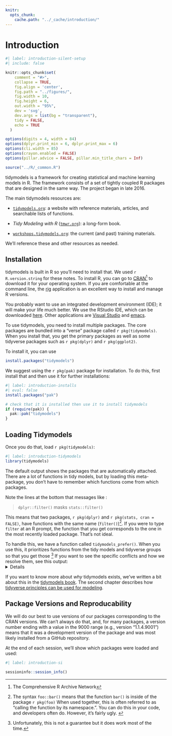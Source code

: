 ```yaml
---
knitr:
  opts_chunk:
    cache.path: "../_cache/introduction/"
---
```


# Introduction {#sec-introduction}

```r
#| label: introduction-silent-setup
#| include: false

knitr::opts_chunk$set(
    comment = "#>",
    collapse = TRUE,
    fig.align = 'center',
    fig.path = "../figures/",
    fig.width = 10,
    fig.height = 6,
    out.width = "95%",
    dev = 'svg',
    dev.args = list(bg = "transparent"),
    tidy = FALSE,
    echo = TRUE
  )

options(digits = 4, width = 84)
options(dplyr.print_min = 6, dplyr.print_max = 6)
options(cli.width = 85)
options(crayon.enabled = FALSE)
options(pillar.advice = FALSE, pillar.min_title_chars = Inf)

source("../R/_common.R")
```

tidymodels is a framework for creating statistical and machine learning models in R. The framework consists of a set of tightly coupled R packages that are designed in the same way. The project began in late 2016. 

The main tidymodels resources are:

- [`tidymodels.org`](https://www.tidymodels.org/): a website with reference materials, articles, and searchable lists of functions.

- _Tidy Modeling with R_ ([`tmwr.org`](https://www.tmwr.org/)): a long-form book.

- [`workshops.tidymodels.org`](https:/workshops.tidymodels.org/): the current (and past) training materials.

We'll reference these and other resources as needed. 

## Installation

tidymodels is built in R so you'll need to install that. We used `r R.version.string` for these notes. To install R, you can go to [CRAN](https://cran.r-project.org/)^[The Comprehensive R Archive Network] to download it for your operating system. If you are comfortable at the command line, the [rig](https://github.com/r-lib/rig) application is an excellent way to install and manage R versions. 

You probably want to use an integrated development environment (IDE); it will make your life much better. We use the RStudio IDE, which can be downloaded [here](https://posit.co/downloads/). Other applications are [Visual Studio](https://code.visualstudio.com/docs/languages/r) and [emacs](https://ess.r-project.org). 

To use tidymodels, you need to install multiple packages. The core packages are bundled into a "verse" package called `r pkg(tidymodels)`. When you install that, you get the primary packages as well as some tidyverse packages such as  `r pkg(dplyr)` and `r pkg(ggplot2)`.

To install it, you can use 

```r
install.packages("tidymodels")
```

We suggest using the `r pkg(pak)` package for installation. To do this, first install that and then use it for further installations: 

```r
#| label: introduction-installs
#| eval: false
install.packages("pak")

# check that it is installed then use it to install tidymodels
if (require(pak)) {
  pak::pak("tidymodels")
}

```

## Loading Tidymodels {#sec-tidymodels-pkg}

Once you do that, load `r pkg(tidymodels)`: 

```r
#| label: introduction-tidymodels
library(tidymodels)
```

The default output shows the packages that are automatically attached. There are a lot of functions in tidy models, but by loading this meta-package, you don't have to remember which functions come from which packages. 

Note the lines at the bottom that messages like   : 

> `dplyr::filter()`  masks `stats::filter()`

This means that two packages, `r pkg(dplyr)` and `r pkg(stats, cran = FALSE)`, have functions with the same name (`filter()`)^[The syntax `foo::bar()` means that the function `bar()` is inside of the package `r pkg(foo)` When used together, this is often referred to as "calling the function by its namespace.". You can do this in your code, and developers often do. However, it's fairly ugly.  ]. If you were to type `filter` at an R prompt, the function that you get corresponds to the one in the most recently loaded package. That's not ideal.

To handle this, we have a function called `tidymodels_prefer()`. When you use this, it prioritizes functions from the tidy models and tidyverse groups so that you get those ^[Unfortunately, this is not a guarantee but it does work most of the time.] If you want to see the specific conflicts and how we resolve them, see this output: 
<details>
```r
#| label: introduction-prefer
tidymodels_prefer(quiet = FALSE)
```
</details>

If you want to know more about _why_ tidymodels exists, we've written a bit about this in the [tidymodels book](https://www.tmwr.org/software-modeling). The second chapter describes how [tidyverse principles can be used for modeling](https://www.tmwr.org/tidyverse). 

## Package Versions and Reproducability {#sec-repro}

We will do our best to use versions of our packages corresponding to the CRAN versions. We can't always do that, and, for many packages, a version number ending with a value in the 9000 range (e.g., version "1.1.4.9001") means that it was a development version of the package and was most likely installed from a GitHub repository. 

At the end of each session, we'll show which packages were loaded and used: 

```r
#| label: introduction-si

sessioninfo::session_info()
```


